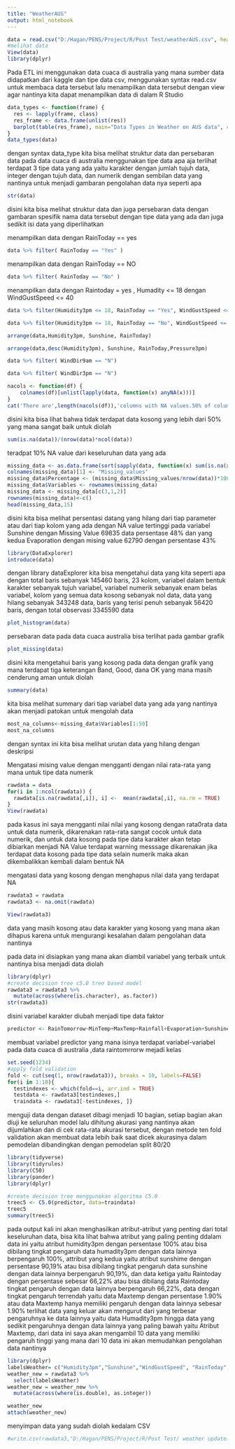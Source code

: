 ---
title: "WeatherAUS"
output: html_notebook
---

```{r}
data = read.csv("D:/Hagan/PENS/Project/R/Post Test/weatherAUS.csv", header = TRUE)
#melihat data
View(data)
library(dplyr)

```

Pada ETL ini menggunakan data cuaca di australia yang mana sumber data didapatkan dari kaggle dan tipe data csv, menggunakan syntax read.csv untuk membaca data tersebut lalu menampilkan data tersebut dengan view agar nantinya kita dapat menampilkan data di dalam R Studio
```{r}
data_types <- function(frame) {
  res <- lapply(frame, class)
  res_frame <- data.frame(unlist(res))
  barplot(table(res_frame), main="Data Types in Weather on AUS data", col="steelblue", ylab="Number of Features")
}
data_types(data)
```
dengan syntax data_type kita bisa melihat struktur data dan persebaran data pada data cuaca di australia menggunakan tipe data apa aja terlihat terdapat 3 tipe data yang ada yaitu karakter dengan jumlah tujuh data, integer dengan tujuh data, dan numerik dengan sembilan data yang nantinya untuk menjadi gambaran pengolahan data nya seperti apa  
```{r}
str(data)
```
disini kita bisa melihat struktur data dan juga persebaran data dengan gambaran spesifik nama data tersebut dengan tipe data yang ada dan juga sedikit isi data yang diperlihatkan 



menampilkan data dengan RainToday == yes
```{r}
data %>% filter( RainToday == "Yes" )
```
menampilkan data dengan RainToday == NO
```{r}
data %>% filter( RainToday == "No" )
```


menampilkan data dengan Raintoday = yes , Humadity <=  18 dengan WindGustSpeed <= 40
```{r}
data %>% filter(Humidity3pm <= 18, RainToday == "Yes", WindGustSpeed <= 40 )
```
```{r}
data %>% filter(Humidity3pm <= 18, RainToday == "No", WindGustSpeed <= 40 )
```


```{r}
arrange(data,Humidity3pm, Sunshine, RainToday)
```


```{r}
arrange(data,desc(Humidity3pm), Sunshine, RainToday,Pressure3pm)
```

```{r}
data %>% filter( WindDir9am == "N")
```
```{r}
data %>% filter( WindDir3pm == "N")
```


```{r}

nacols <- function(df) {
    colnames(df)[unlist(lapply(data, function(x) anyNA(x)))]
}
cat('There are',length(nacols(df)),'columns with NA values.50% of columns are NA filled which disturbs the data quality') 
```

disini kita bisa lihat bahwa tidak terdapat data kosong yang lebih dari 50% yang mana sangat baik untuk diolah 


```{r}
sum(is.na(data))/(nrow(data)*ncol(data)) 
```
teradpat 10% NA value dari keseluruhan data yang ada


```{r}
missing_data <- as.data.frame(sort(sapply(data, function(x) sum(is.na(x))),decreasing = T))                                                   
colnames(missing_data)[1] <- "Missing_values"
missing_data$Percentage <- (missing_data$Missing_values/nrow(data))*100      
missing_data$Variables <- rownames(missing_data)
missing_data <- missing_data[c(3,1,2)] 
rownames(missing_data)<-c()                                        
head(missing_data,15)
```

disini kita bisa melihat persentasi datang yang hilang dari tiap parameter atau dari tiap kolom yang ada dengan NA value tertinggi pada variabel Sunshine dengan Missing Value 69835 data persentase 48% dan yang kedua Evaporation dengan mising value 62790 dengan persentase 43% 
```{r}
library(DataExplorer)
introduce(data)
```
dengan library dataExplorer kita bisa mengetahui data yang kita seperti apa dengan total baris sebanyak 145460 baris, 23 kolom, variabel dalam bentuk karakter sebanyak tujuh variabel, variabel numerik sebanyak enam belas variabel, kolom yang semua data kosong sebanyak nol data, data yang hilang sebanyak 343248 data, baris yang terisi penuh sebanyak 56420 baris, dengan total observasi 3345590 data
```{r}
plot_histogram(data)
```
persebaran data pada data cuaca australia bisa terlihat pada gambar grafik 
```{r}
plot_missing(data)
```
disini kita mengetahui baris yang kosong pada data dengan grafik yang mana terdapat tiga keterangan Band, Good, dana OK  yang mana masih cenderung aman untuk diolah

```{r}
summary(data)
```
kita bisa melihat summary dari tiap variabel data yang ada yang nantinya akan menjadi patokan untuk mengolah data 

```{r}
most_na_columns<-missing_data$Variables[1:50]
most_na_columns
```
dengan syntax ini kita bisa melihat urutan data yang hilang dengan deskripsi




Mengatasi mising value dengan mengganti dengan nilai rata-rata yang mana untuk tipe data numerik
```{r}
rawdata = data
for(i in 1:ncol(rawdata)) {
  rawdata[is.na(rawdata[,i]), i] <-  mean(rawdata[,i], na.rm = TRUE)
}
View(rawdata)

```
pada kasus ini saya mengganti nilai nilai yang kosong dengan rata0rata data untuk data numerik, dikarenakan rata-rata sangat cocok untuk data numerik, dan untuk data kosong pada tipe data karakter akan tetap dibiarkan menjadi NA Value 
terdapat warning messsage dikarenakan jika terdapat data kosong pada tipe data selain numerik maka akan dikembalikkan kembali dalam bentuk NA 


mengatasi data yang kosong dengan menghapus nilai data yang terdapat NA
```{r}
rawdata3 = rawdata
rawdata3 <- na.omit(rawdata)

View(rawdata3)
```
data yang masih kosong atau data karakter yang kosong yang mana akan dihapus karena untuk mengurangi kesalahan dalam pengolahan data nantinya 



pada data ini disiapkan yang mana akan diambil variabel yang terbaik untuk nantinya bisa menjadi data diolah 

```{r}

library(dplyr)
#create decision tree c5.0 tree based model
rawdata3 = rawdata3 %>%
  mutate(across(where(is.character), as.factor))
str(rawdata3)
```
disini variabel karakter diubah menjadi tipe data faktor 






```{r}
predictor <- RainTomorrow~MinTemp+MaxTemp+Rainfall+Evaporation+Sunshine+WindGustSpeed+WindDir3pm+WindDir9am+WindSpeed3pm+WindSpeed9am+Humidity3pm+Pressure3pm+Cloud9am+Cloud3pm+Temp3pm+Temp9am+RainToday

```
membuat variabel predictor yang mana isinya terdapat variabel-variabel pada data cuaca di australia ,data raintomrrorw mejadi kelas  


```{r}
set.seed(1234)
#apply fold validation
fold <- cut(seq(1, nrow(rawdata3)), breaks = 10, labels=FALSE)
for(i in 1:10){
  testindexes <- which(fold==i, arr.ind = TRUE)
  testdata <- rawdata3[testindexes,] 
  traindata <- rawdata3[-testindexes, ]}

```
menguji data dengan dataset dibagi menjadi 10 bagian, setiap bagian akan diuji ke 
seluruhan model lalu dihitung akurasi yang nantinya akan dijumlahkan dan di cek rata-rata akurasi tersebut, dengan metode ten fold validation akan membuat data lebih baik saat dicek akurasinya dalam pemodelan dibandingkan dengan pemodelan split 80/20 

```{r}
library(tidyverse)
library(tidyrules)
library(C50)
library(pander)
library(dplyr)
```

```{r}
#create decision tree menggunakan algoritma C5.0
treec5 <- C5.0(predictor, data=traindata)
treec5
summary(treec5)
```


pada output kali ini akan menghasilkan atribut-atribut yang penting dari total keseluruhan data, bisa kita lihat bahwa 
atribut yang paling penting ddalam data ini yaitu atribut humidity3pm dengan persentase 100% atau bisa dibilang tingkat pengaruh data humadity3pm dengan data lainnya berpengaruh 100%, attribut yang kedua yaitu atribut sunshime dengan persentase 90,19% atau bisa dibilang tingkat pengaruh data sunshine dengan data lainnya berpengaruh 90,19%, dan data ketiga yaitu Raintoday dengan persentase sebesar 66,22% atau bisa dibilang data Raintoday tingkat pengaruh dengan data lainnya berpengaruh 66,22%, data dengan tingkat pengaruh terrendah yaitu data Maxtemp dengan persentase 1.90% atau data Maxtemp hanya memiliki pengaruh dengan data lainnya sebesar 1.90%
terlihat data yang keluar akan mengurut dari yang terbesar pengaruhnya ke data lainnya yaitu data Humadity3pm hingga data yang sedikit pengaruhnya dengan data lainnya yang paling bawah yaitu Atribut Maxtemp, dari data ini saya akan mengambil 10 data yang memiliki pengaruh tinggi yang mana dari 10 data ini akan memudahkan pengolahan data nantinya


```{r}
library(dplyr)
labelsWeather= c("Humidity3pm","Sunshine","WindGustSpeed", "RainToday","Pressure3pm", "Rainfall", "WindDir9am", "WindDir3pm")
weather_new = rawdata3 %>%
  select(labelsWeather)
weather_new = weather_new %>%
  mutate(across(where(is.double), as.integer))

weather_new
attach(weather_new)
```


menyimpan data yang sudah diolah kedalam CSV
```{r}
#write.csv(rawdata3,"D:/Hagan/PENS/Project/R/Post Test/ weather update.csv")
```


